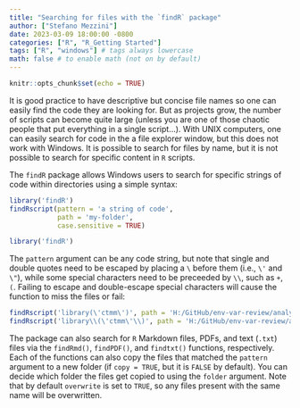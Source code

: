 ```yaml
---
title: "Searching for files with the `findR` package"
author: ["Stefano Mezzini"]
date: 2023-03-09 18:00:00 -0800
categories: ["R", "R_Getting Started"]
tags: ["R", "windows"] # tags always lowercase
math: false # to enable math (not on by default)
---
```


<!-- https://chirpy.cotes.page/posts/write-a-new-post/ -->

```r
knitr::opts_chunk$set(echo = TRUE)
```

It is good practice to have descriptive but concise file names so one can easily find the code they are looking for. But as projects grow, the number of scripts can become quite large (unless you are one of those chaotic people that put everything in a single script...). With UNIX computers, one can easily search for code in the a file explorer window, but this does not work with Windows. It is possible to search for files by name, but it is not possible to search for specific content in `R` scripts.

The `findR` package allows Windows users to search for specific strings of code within directories using a simple syntax:

```r
library('findR')
findRscript(pattern = 'a string of code',
            path = 'my-folder',
            case.sensitive = TRUE)
```

```r
library('findR')
```

The `pattern` argument can be any code string, but note that single and double quotes need to be escaped by placing a `\` before them (i.e., `\'` and `\"`), while some special characters need to be preceeded by `\\`, such as `+`, `(`. Failing to escape and double-escape special characters will cause the function to miss the files or fail:

```r
findRscript('library(\'ctmm\')', path = 'H:/GitHub/env-var-review/analysis')
findRscript('library\\(\'ctmm\'\\)', path = 'H:/GitHub/env-var-review/analysis')
```

The package can also search for `R` Markdown files, PDFs, and text (`.txt`) files via the `findRmd()`, `findPDF()`, and `findtxt()` functions, respectively. Each of the functions can also copy the files that matched the `pattern` argument to a new folder (if `copy = TRUE`, but it is `FALSE` by default). You can decide which folder the files get copied to using the `folder` argument. Note that by default `overwrite` is set to `TRUE`, so any files present with the same name will be overwritten.
